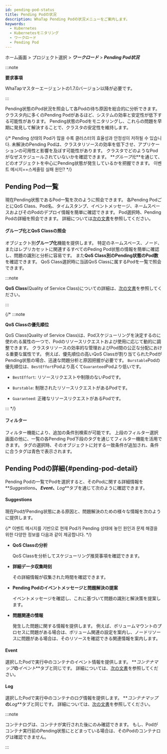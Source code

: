 ```yaml
---
id: pending-pod-status
title: Pending Podの状況
description: WhaTap Pending Podの状況メニューをご案内します。
keywords:
  - Kubernetes
  - Kubernetesモニタリング
  - ワークロード
  - Pending Pod
---
```


ホーム画面 > プロジェクト選択 > **_ワークロード_** > **_Pending Pod状況_**

:::note 

**要求事項**

WhaTapマスターエージェントの1.7.0バージョン以降が必要です。 

:::

Pending状態のPod状況を照会して各Podの待ち原因を総合的に分析できます。 クラスタ内に多くのPending Podがあるほど、システムの効率と安定性が低下する可能性があります。 Pending状態のPodをモニタリングし、これらの問題を早期に発見して解決することで、クラスタの安定性を維持します。 

{/* Pending 상태의 Pod가 많을 수록 클러스터의 효율성과 안정성이 저하될 수 있습니다. 未解決のPending Podは、クラスタリソースの効率を低下させ、アプリケーションの可用性と影響を及ぼす可能性があります。 クラスタでどのようなPodがなぜスケジュールされていないかを確認できます。  **_グループ化_**を通じて、どのオブジェクトを中心にPending状態が発生しているかを把握できます。 이벤트 메시지==스케줄링 실패 원인? */}

## Pending Pod一覧

現在Pending状態であるPod一覧を次のように照会できます。 各Pending PodごとにQoS Class、Pod名、タイムスタンプ、イベントメッセージ、ネームスペースおよびそのPodのデプロイ情報を簡単に確認できます。 Pod選択時、Pending Podの詳細を照会できます。 詳細については[次の文書](#pending-pod-detail)を参照してください。 

<ImgLang img='k8s-pending-pod-status.png' desc='Pending Podリスト' />

#### グループ化とQoS Classの照会

オブジェクト別**グループ化**機能を提供します。 特定のネームスペース、ノード、またはレプリカセットに関連するすべてのPeding Pod状態の情報を簡単に確認し、問題の識別と分析に容易です。 また**QoS Class別のPending状態のPod数**を確認できます。 QoS Class選択時に当該QoS Classに属するPodを一覧で照会できます。

<ImgLang img='k8s-pending-pod-status-gr-qos.png' desc='Pending Podのグループ化とQoSクラスの照会' />

:::note 

**QoS Class**(Quality of Service Class)についての詳細は、[次の文書](https://kubernetes.io/docs/tasks/configure-pod-container/quality-service-pod/)を参照してください。 

:::

{/* :::note 

**QoS Classの優先順位**

QoS Class(Quality of Service Class)は、Podスケジューリングを決定するのに使われる属性の一つで、Podのリソースリクエストおよび使用に応じて動的に調整できます。 クラスタリソースの効率的な管理およびPod間の公正な分配における重要な属性です。 例えば、優先順位の高いQoS Classが割り当てられたPodがPending状態の場合、迅速な問題分析と原因把握が必要です。 <code class='pay'>Burstable</code>Podの優先順位は、<code class='bef'>BestEffort</code>Podより高くて<code class='grnt'>Guaranteed</code>Podより低いです。 

- <code class='bef'>BestEffort</code>: リソースリクエストや制限のないPodです。

- <code class='pay'>Burstable</code>: 制限されたリソースリクエストがあるPodです。

- <code class='grnt'>Guaranteed</code>: 正確なリソースリクエストがあるPodです。

::: */}

#### フィルター

フィルター機能により、追加の条件別検索が可能です。 上段のフィルター選択画面の他に、一覧の各Pending Pod下段のタグを通じてフィルター機能を活用できます。 タグの選択時、そのオブジェクトに対する一致条件が追加され、条件に合うタグは青色で表示されます。 

<ImgLang img='k8s-pending-pod-status-filter.png' desc='Pending Podフィルター' />

## Pending Podの詳細{#pending-pod-detail}

Pending Podの一覧でPodを選択すると、そのPodに関する詳細情報を**_Suggestions_**、 **_Event_**、**_Log_**タブを通じて次のように確認できます。 

<ImgLang img='k8s-pending-pod-status-detail.png' desc='Pending Pod詳細' />

#### Suggestions

現在PodがPending状態にある原因と、問題解決のための様々な情報を次のように提供します。 

{/* 이벤트 메시지를 기반으로 현재 Pod가 Pending 상태에 놓인 원인과 문제 해결을 위한 다양한 정보를 다음과 같이 제공합니다.  */}

- **QoS Classの分析**

  QoS Classを分析してスケジューリング推奨事項を確認できます。 

- **詳細データ収集時刻**

  その詳細情報が収集された時間を確認できます。 

- **Pending Podのイベントメッセージと問題解決の提案**

  イベントメッセージを確認し、これに基づいて問題の識別と解決策を提案します。 

- **問題関連の情報**

  発生した問題に関する情報を提供します。 例えば、ボリュームマウントのプロセスに問題がある場合は、ボリューム関連の設定を案内し、ノードリソースに問題がある場合は、そのリソースを確認できる関連情報を案内します。 

#### Event

選択したPodで実行中のコンテナのイベント情報を提供します。 **_コンテナマップ_**の**_イベント_**タブと同じです。 詳細については、[次の文書](https://docs.whatap.io/kubernetes/container-map-event)を参照してください。

#### Log

選択したPodで実行中のコンテナのログ情報を提供します。 **_コンテナマップ_**の**_Log_**タブと同じです。 詳細については、[次の文書](https://docs.whatap.io/kubernetes/container-map-log)を参照してください。 

:::note 

コンテナログは、コンテナが実行された後にのみ確認できます。 もし、Podがコンテナ実行前のPending状態にとどまっている場合は、そのPodのコンテナログは確認できません。 

:::
